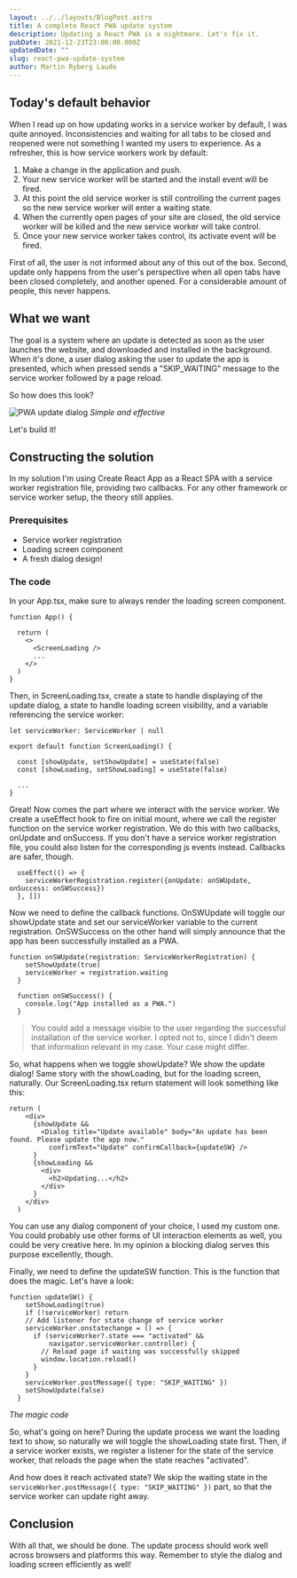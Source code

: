 ```yaml
---
layout: ../../layouts/BlogPost.astro
title: A complete React PWA update system
description: Updating a React PWA is a nightmare. Let's fix it.
pubDate: 2021-12-23T23:00:00.000Z
updatedDate: ""
slug: react-pwa-update-system
author: Martin Ryberg Laude
---
```


## Today's default behavior
When I read up on how updating works in a service worker by default, I was quite annoyed. Inconsistencies and waiting for all tabs to be closed and reopened were not something I wanted my users to experience. As a refresher, this is how service workers work by default:

1. Make a change in the application and push.
2. Your new service worker will be started and the install event will be fired.
3. At this point the old service worker is still controlling the current pages so the new service worker will enter a waiting state.
4. When the currently open pages of your site are closed, the old service worker will be killed and the new service worker will take control.
5. Once your new service worker takes control, its activate event will be fired.

First of all, the user is not informed about any of this out of the box. Second, update only happens from the user's perspective when all open tabs have been closed completely, and another opened. For a considerable amount of people, this never happens.

## What we want
The goal is a system where an update is detected as soon as the user launches the website, and downloaded and installed in the background. When it's done, a user dialog asking the user to update the app is presented, which when pressed sends a "SKIP_WAITING" message to the service worker followed by a page reload. 

So how does this look? 

![PWA update dialog](/images/uploads/screenshot_pwa_update.webp)
*Simple and effective*

Let's build it!

## Constructing the solution
In my solution I'm using Create React App as a React SPA with a service worker registration file, providing two callbacks. For any other framework or service worker setup, the theory still applies.

### Prerequisites
* Service worker registration
* Loading screen component
* A fresh dialog design!

### The code
In your App.tsx, make sure to always render the loading screen component.

```tsx
function App() {

  return (
    <>
      <ScreenLoading />
      ...
    </>
  )
}
```

Then, in ScreenLoading.tsx, create a state to handle displaying of the update dialog, a state to handle loading screen visibility, and a variable referencing the service worker:

```tsx
let serviceWorker: ServiceWorker | null

export default function ScreenLoading() {

  const [showUpdate, setShowUpdate] = useState(false)
  const [showLoading, setShowLoading] = useState(false)

  ...
}
```

Great! Now comes the part where we interact with the service worker. We create a useEffect hook to fire on initial mount, where we call the register function on the service worker registration. We do this with two callbacks, onUpdate and onSuccess. If you don't have a service worker registration file, you could also listen for the corresponding js events instead. Callbacks are safer, though. 

```tsx
  useEffect(() => {
    serviceWorkerRegistration.register({onUpdate: onSWUpdate, onSuccess: onSWSuccess})
  }, [])
```

Now we need to define the callback functions. OnSWUpdate will toggle our showUpdate state and set our serviceWorker variable to the current registration. OnSWSuccess on the other hand will simply announce that the app has been successfully installed as a PWA.

```tsx
function onSWUpdate(registration: ServiceWorkerRegistration) {
    setShowUpdate(true)
    serviceWorker = registration.waiting
  }

  function onSWSuccess() {
    console.log("App installed as a PWA.")
  }
```

> You could add a message visible to the user regarding the successful installation of the service worker. I opted not to, since I didn't deem that information relevant in my case. Your case might differ.

So, what happens when we toggle showUpdate? We show the update dialog! Same story with the showLoading, but for the loading screen, naturally. Our ScreenLoading.tsx return statement will look something like this:

```tsx
return (
    <div>
      {showUpdate && 
        <Dialog title="Update available" body="An update has been found. Please update the app now."
          confirmText="Update" confirmCallback={updateSW} />
      }
      {showLoading &&
        <div>
          <h2>Updating...</h2>
        </div>
      }
    </div>
  )
```

You can use any dialog component of your choice, I used my custom one. You could probably use other forms of UI interaction elements as well, you could be very creative here. In my opinion a blocking dialog serves this purpose excellently, though. 

Finally, we need to define the updateSW function. This is the function that does the magic. Let's have a look:

```tsx
function updateSW() {
    setShowLoading(true)
    if (!serviceWorker) return
    // Add listener for state change of service worker
    serviceWorker.onstatechange = () => {
      if (serviceWorker?.state === "activated" &&
          navigator.serviceWorker.controller) {
        // Reload page if waiting was successfully skipped
        window.location.reload()
      }
    }
    serviceWorker.postMessage({ type: "SKIP_WAITING" })
    setShowUpdate(false)
  }
```
*The magic code*

So, what's going on here? During the update process we want the loading text to show, so naturally we will toggle the showLoading state first. Then, if a service worker exists, we register a listener for the state of the service worker, that reloads the page when the state reaches "activated".

And how does it reach activated state? We skip the waiting state in the `serviceWorker.postMessage({ type: "SKIP_WAITING" })` part, so that the service worker can update right away. 

## Conclusion
With all that, we should be done. The update process should work well across browsers and platforms this way. Remember to style the dialog and loading screen efficiently as well!